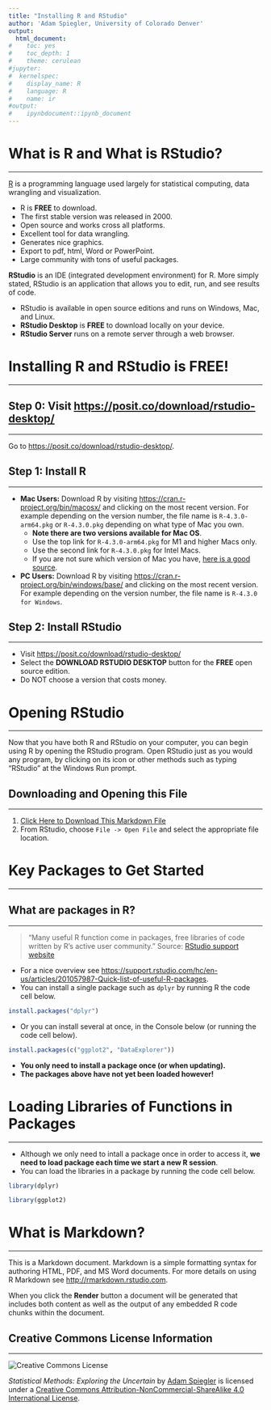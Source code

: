 ```yaml
---
title: "Installing R and RStudio"
author: 'Adam Spiegler, University of Colorado Denver'
output:
  html_document:
#    toc: yes
#    toc_depth: 1
#    theme: cerulean
#jupyter:
#  kernelspec:
#    display_name: R
#    language: R
#    name: ir
#output:
#    ipynbdocument::ipynb_document
---
```


# What is R and What is RStudio?

------------------------------------------------------------------------

[R](https://www.r-project.org/about.html) is a programming language used largely for statistical computing, data wrangling and visualization.

-   R is **FREE** to download.
-   The first stable version was released in 2000.
-   Open source and works cross all platforms.
-   Excellent tool for data wrangling.
-   Generates nice graphics.
-   Export to pdf, html, Word or PowerPoint.
-   Large community with tons of useful packages.

**RStudio** is an IDE (integrated development environment) for R.
More simply stated, RStudio is an application that allows you to edit, run, and see results of code.

-   RStudio is available in open source editions and runs on Windows, Mac, and Linux.
-   **RStudio Desktop** is **FREE** to download locally on your device.
-   **RStudio Server** runs on a remote server through a web browser.

# Installing R and RStudio is FREE!

------------------------------------------------------------------------

## Step 0: Visit <https://posit.co/download/rstudio-desktop/>

---

Go to <https://posit.co/download/rstudio-desktop/>.

## Step 1: Install R

---

-   **Mac Users:** Download R by visiting <https://cran.r-project.org/bin/macosx/> and clicking on the most recent version. For example depending on the version number, the file name is `R-4.3.0-arm64.pkg` or `R-4.3.0.pkg` depending on what type of Mac you own.
    -   **Note there are two versions available for Mac OS**.
    -   Use the top link for `R-4.3.0-arm64.pkg` for M1 and higher Macs only.
    -   Use the second link for `R-4.3.0.pkg` for Intel Macs.
    -   If you are not sure which version of Mac you have, [here is a good source](https://www.howtogeek.com/706226/how-to-check-if-your-mac-is-using-an-intel-or-apple-silicon-processor/).
    
-   **PC Users:** Download R by visiting <https://cran.r-project.org/bin/windows/base/> and clicking on the most recent version. For example depending on the version number, the file name is `R-4.3.0 for Windows`.

## Step 2: Install RStudio

---

-   Visit <https://posit.co/download/rstudio-desktop/>
-   Select the **DOWNLOAD RSTUDIO DESKTOP** button for the **FREE** open source edition.
-   Do NOT choose a version that costs money.

# Opening RStudio 

------------------------------------------------------------------------

Now that you have both R and RStudio on your computer, you can begin using R by opening the RStudio program.
Open RStudio just as you would any program, by clicking on its icon or other methods such as typing "RStudio" at the Windows Run prompt.

## Downloading and Opening this File

---

1. [Click Here to Download This Markdown File](https://drive.google.com/uc?export=download&id=1orbs55eR8xt30tgkSnt0t_945KfNU2IQ)
2.  From RStudio, choose `File -> Open File` and select the appropriate file location.

# Key Packages to Get Started

------------------------------------------------------------------------

## **What are packages in R?**

---

> "Many useful R function come in packages, free libraries of code written by R's active user community." Source: [RStudio support website](https://support.rstudio.com/hc/en-us/articles/201057987-Quick-list-of-useful-R-packages)

-   For a nice overview see <https://support.rstudio.com/hc/en-us/articles/201057987-Quick-list-of-useful-R-packages>.
-   You can install a single package such as `dplyr` by running R the code cell below.

```r
install.packages("dplyr")
```

-   Or you can install several at once, in the Console below (or running the code cell below).

```r
install.packages(c("ggplot2", "DataExplorer"))
```

-   **You only need to install a package once (or when updating).**
-   **The packages above have not yet been loaded however!**

# Loading Libraries of Functions in Packages

------------------------------------------------------------------------

-   Although we only need to intall a package once in order to access it, **we need to load package each time we start a new R session**.
-   You can load the libraries in a package by running the code cell below.

```r
library(dplyr)
```

```r
library(ggplot2)
```

# What is Markdown?

------------------------------------------------------------------------

This is a Markdown document.
Markdown is a simple formatting syntax for authoring HTML, PDF, and MS Word documents.
For more details on using R Markdown see <http://rmarkdown.rstudio.com>.

When you click the **Render** button a document will be generated that includes both content as well as the output of any embedded R code chunks within the document.


## Creative Commons License Information {#sec-cc}

---

![Creative Commons License](https://i.creativecommons.org/l/by-nc-sa/4.0/88x31.png) <nbsp>

*Statistical Methods: Exploring the Uncertain* by [Adam Spiegler](https://github.com/CU-Denver-MathStats-OER/Statistical-Theory) is licensed under a [Creative Commons Attribution-NonCommercial-ShareAlike 4.0 International License](http://creativecommons.org/licenses/by-nc-sa/4.0/).



